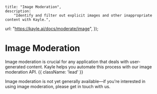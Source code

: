 
	title: "Image Moderation",
	description:
		"Identify and filter out explicit images and other inappropriate content with Kayle.",
  url: "https://kayle.ai/docs/moderate/image",
});

# Image Moderation

Image moderation is crucial for any application that deals with user-generated content. Kayle helps you automate this process with our image moderation API. {{ className: 'lead' }}

<Warn>
	Image moderation is not yet generally available—if you're interested in using image moderation, please get in touch with us.
</Warn>
